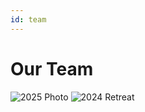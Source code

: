 ```yaml
---
id: team
---
```



# Our Team

![2025 Photo](../../static/img/group_photo_1.png)
![2024 Retreat](../../static/img/group_photo_2.jpg)
<br/>
<TeamMembers team={team}/>



